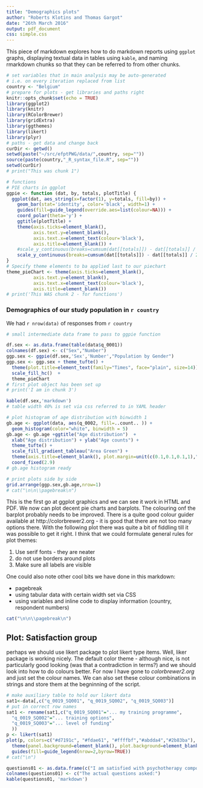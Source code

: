 ```yaml
---
title: "Demographics plots"
author: "Roberts Klotins and Thomas Gargot"
date: "26th March 2016"
output: pdf_document
css: simple.css
---
```


This piece of markdown explores how to do markdown reports using `ggplot` graphs, displaying textual data in tables using `kable`, and naming rmarkdown chunks so that they can be referred to from other chunks.

```r
# set variables that in main analysis may be auto-generated
# i.e. on every iteration replaced from list
country <- "Belgium"
# prepare for plots - get libraries and paths right
knitr::opts_chunk$set(echo = TRUE)
library(ggplot2)
library(knitr)
library(RColorBrewer)
library(gridExtra)
library(ggthemes)
library(likert)
library(plyr)
# paths - get data and change back
curDir <- getwd()
setwd(paste("~/src/efptPWG/data/",country, sep=""))
source(paste(country,"_R_syntax_file.R", sep=""))
setwd(curDir)
# print("This was chunk 1")
```


```r
# functions
# PIE charts in ggplot
ggpie <- function (dat, by, totals, plotTitle) {
  ggplot(dat, aes_string(x=factor(1), y=totals, fill=by)) +
    geom_bar(stat='identity', color='black', width=1) +
    guides(fill=guide_legend(override.aes=list(colour=NA))) + 
    coord_polar(theta='y') +
    ggtitle(plotTitle) +
    theme(axis.ticks=element_blank(),
          axis.text.y=element_blank(),
          axis.text.x=element_text(colour='black'),
          axis.title=element_blank()) +
    #scale_y_continuous(breaks=cumsum(dat[[totals]]) - dat[[totals]] / 2, labels=dat[[by]])
    scale_y_continuous(breaks=cumsum(dat[[totals]]) - dat[[totals]] / 2, labels=c("F","M"))
}
# Specify theme elements to ba applied last to our piechart
theme_pieChart <- theme(axis.ticks=element_blank(),
          axis.text.y=element_blank(),
          axis.text.x=element_text(colour='black'),
          axis.title=element_blank())
# print('This WAS chunk 2 - for functions')
```

### Demographics of our study population in `r country`

We had `r nrow(data)` of responses from `r country`


```r

# small intermediate data frame to pass to ggpie function

df.sex <- as.data.frame(table(data$q_0001))
colnames(df.sex) <- c("Sex","Number")
ggp.sex <- ggpie(df.sex,'Sex','Number',"Population by Gender")
ggp.sex <- ggp.sex + theme_tufte() + 
  theme(plot.title=element_text(family="Times", face="plain", size=14)) +
  scale_fill_hc()  + 
  theme_pieChart
# first plot object has been set up
# print('I am in chunk 3')

kable(df.sex,'markdown')
# table width 40% is set via css referred to in YAML header

# plot histogram of age distribution with binwidth 1
gb.age <- ggplot(data, aes(q_0002, fill=..count.. )) + 
  geom_histogram(color="white", binwidth = 5)
gb.age <- gb.age +ggtitle("Age distribution")  +
  xlab("Age distribution") + ylab("Age counts") +
  theme_tufte() + 
  scale_fill_gradient_tableau("Area Green") +
  theme(axis.title=element_blank(), plot.margin=unit(c(0.1,0.1,0.1,1),"cm"), plot.title=element_text(family="Times", face="plain", size=13)) + 
  coord_fixed(2.9)
# gb.age histogram ready

# print plots side by side
grid.arrange(ggp.sex,gb.age,nrow=1)
# cat("\n\n\\pagebreak\n")
```

This is the first go at ggplot graphics and we can see it work in HTML and PDF. We now can plot decent pie charts and barplots. The colouring onf the barplot probably needs to be improved. There is a quite good colour guider available at http://colorbrewer2.org - it is good that there are not too many options there. With the following plot there was quite a bit of fiddling till it was possible to get it right. I think that we could formulate general rules for plot themes:

1) Use serif fonts - they are neater
2) do not use borders around plots
3) Make sure all labels are visible

One could also note other cool bits we have done in this markdown:

* pagebreak
* using tabular data with certain width set via CSS
* using variables and inline code to display information (country, respondent numbers)

```r
cat("\n\n\\pagebreak\n")
```

## Plot: Satisfaction group
perhaps we should use likert package to plot likert type items. Well, liker package is working nicely. The default color theme - although nice, is not particularly good looking (was that a contradiction in terms?) and we should look into how to do colours better. For now I have gone to _colorbrewer2.org_ and just set the colour names. We can also set these colour combinations in strings and store them at the begninning of the script. 

```r
# make auxiliary table to hold our likert data
sat1<-data[,c("q_0019_SQ001", "q_0019_SQ002", "q_0019_SQ003")]
# put in correct row names
sat1 <- rename(sat1,c("q_0019_SQ001"="... my training programme",
  "q_0019_SQ002"="... training options",
  "q_0019_SQ003"="... level of funding"
  ))
p <- likert(sat1)
plot(p, colors=c("#d7191c", "#fdae61", "#ffffbf","#abdda4","#2b83ba"),  wrap=25, text.size = 3.5, centered = FALSE, legend.position = "bottom") + ggtitle("In relation to Psychotherapy training in Psychiatry \n I am satisfied with...") +
  theme(panel.background=element_blank(), plot.background=element_blank(), axis.text=element_text(family="Times", face="plain", size=12), legend.title=element_blank(), plot.title=element_text(family="Times", face="plain", size=14)) +
  guides(fill=guide_legend(nrow=2,byrow=TRUE)) 
# cat("\n")

questions01 <- as.data.frame(c("I am satisfied with psychotherapy component in my training programme", "I am satisfied with psychotherapy training options in my country","I am satisfied with the level of funding for psychotherapy training within psychiatry in my country"))
colnames(questions01) <- c("The actual questions asked:")
kable(questions01, 'markdown')

```




